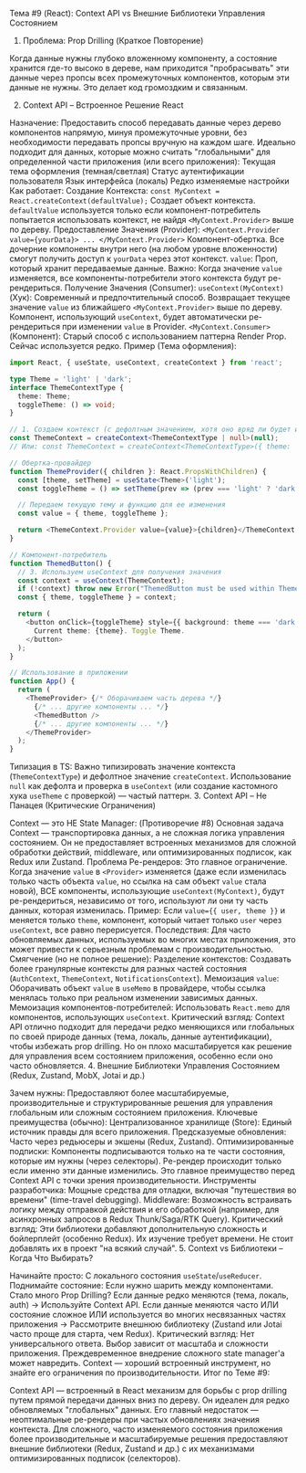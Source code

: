 Тема #9 (React): Context API vs Внешние Библиотеки Управления Состоянием

1. Проблема: Prop Drilling (Краткое Повторение)

Когда данные нужны глубоко вложенному компоненту, а состояние хранится где-то высоко в дереве, нам приходится "пробрасывать" эти данные через пропсы всех промежуточных компонентов, которым эти данные не нужны. Это делает код громоздким и связанным.

2. Context API – Встроенное Решение React

Назначение: Предоставить способ передавать данные через дерево компонентов напрямую, минуя промежуточные уровни, без необходимости передавать пропсы вручную на каждом шаге. Идеально подходит для данных, которые можно считать "глобальными" для определенной части приложения (или всего приложения):
Текущая тема оформления (темная/светлая)
Статус аутентификации пользователя
Язык интерфейса (локаль)
Редко изменяемые настройки
Как работает:
Создание Контекста: `const MyContext = React.createContext(defaultValue);`
Создает объект контекста. `defaultValue` используется только если компонент-потребитель попытается использовать контекст, не найдя `<MyContext.Provider>` выше по дереву.
Предоставление Значения (Provider): `<MyContext.Provider value={yourData}> ... </MyContext.Provider>`
Компонент-обертка. Все дочерние компоненты внутри него (на любом уровне вложенности) смогут получить доступ к `yourData` через этот контекст.
`value`: Проп, который хранит передаваемые данные. Важно: Когда значение `value` изменяется, все компоненты-потребители этого контекста будут ре-рендериться.
Получение Значения (Consumer):
`useContext(MyContext)` (Хук): Современный и предпочтительный способ. Возвращает текущее значение `value` из ближайшего `<MyContext.Provider>` выше по дереву. Компонент, использующий `useContext`, будет автоматически ре-рендериться при изменении `value` в Provider.
`<MyContext.Consumer>` (Компонент): Старый способ с использованием паттерна Render Prop. Сейчас используется редко.
Пример (Тема оформления):

```typescript
import React, { useState, useContext, createContext } from 'react';

type Theme = 'light' | 'dark';
interface ThemeContextType {
  theme: Theme;
  toggleTheme: () => void;
}

// 1. Создаем контекст (с дефолтным значением, хотя оно вряд ли будет использовано)
const ThemeContext = createContext<ThemeContextType | null>(null);
// Или: const ThemeContext = createContext<ThemeContextType>({ theme: 'light', toggleTheme: () => {} });

// Обертка-провайдер
function ThemeProvider({ children }: React.PropsWithChildren) {
  const [theme, setTheme] = useState<Theme>('light');
  const toggleTheme = () => setTheme(prev => (prev === 'light' ? 'dark' : 'light'));

  // Передаем текущую тему и функцию для ее изменения
  const value = { theme, toggleTheme };

  return <ThemeContext.Provider value={value}>{children}</ThemeContext.Provider>;
}

// Компонент-потребитель
function ThemedButton() {
  // 3. Используем useContext для получения значения
  const context = useContext(ThemeContext);
  if (!context) throw new Error("ThemedButton must be used within ThemeProvider"); // Проверка на null
  const { theme, toggleTheme } = context;

  return (
    <button onClick={toggleTheme} style={{ background: theme === 'dark' ? '#333' : '#FFF', color: theme === 'dark' ? '#FFF' : '#333' }}>
      Current theme: {theme}. Toggle Theme.
    </button>
  );
}

// Использование в приложении
function App() {
  return (
    <ThemeProvider> {/* Оборачиваем часть дерева */}
      {/* ... другие компоненты ... */}
      <ThemedButton />
      {/* ... другие компоненты ... */}
    </ThemeProvider>
  );
}
```

Типизация в TS: Важно типизировать значение контекста (`ThemeContextType`) и дефолтное значение `createContext`. Использование `null` как дефолта и проверка в `useContext` (или создание кастомного хука `useTheme` с проверкой) — частый паттерн.
3. Context API – Не Панацея (Критические Ограничения)

Context — это НЕ State Manager: (Противоречие #8) Основная задача Context — транспортировка данных, а не сложная логика управления состоянием. Он не предоставляет встроенных механизмов для сложной обработки действий, middleware, или оптимизированных подписок, как Redux или Zustand.
Проблема Ре-рендеров: Это главное ограничение. Когда значение `value` в `<Provider>` изменяется (даже если изменилась только часть объекта `value`, но ссылка на сам объект `value` стала новой), ВСЕ компоненты, использующие `useContext(MyContext)`, будут ре-рендериться, независимо от того, используют ли они ту часть данных, которая изменилась.
Пример: Если `value={{ user, theme }}` и меняется только `theme`, компонент, который читает только `user` через `useContext`, все равно перерисуется.
Последствия: Для часто обновляемых данных, используемых во многих местах приложения, это может привести к серьезным проблемам с производительностью.
Смягчение (но не полное решение):
Разделение контекстов: Создавать более гранулярные контексты для разных частей состояния (`AuthContext`, `ThemeContext`, `NotificationsContext`).
Мемоизация `value`: Оборачивать объект `value` в `useMemo` в провайдере, чтобы ссылка менялась только при реальном изменении зависимых данных.
Мемоизация компонентов-потребителей: Использовать `React.memo` для компонентов, использующих `useContext`.
Критический взгляд: Context API отлично подходит для передачи редко меняющихся или глобальных по своей природе данных (тема, локаль, данные аутентификации), чтобы избежать prop drilling. Но он плохо масштабируется как решение для управления всем состоянием приложения, особенно если оно часто обновляется.
4. Внешние Библиотеки Управления Состоянием (Redux, Zustand, MobX, Jotai и др.)

Зачем нужны: Предоставляют более масштабируемые, производительные и структурированные решения для управления глобальным или сложным состоянием приложения.
Ключевые преимущества (обычно):
Централизованное хранилище (Store): Единый источник правды для всего приложения.
Предсказуемые обновления: Часто через редьюсеры и экшены (Redux, Zustand).
Оптимизированные подписки: Компоненты подписываются только на те части состояния, которые им нужны (через селекторы). Ре-рендер происходит только если именно эти данные изменились. Это главное преимущество перед Context API с точки зрения производительности.
Инструменты разработчика: Мощные средства для отладки, включая "путешествия во времени" (time-travel debugging).
Middleware: Возможность встраивать логику между отправкой действия и его обработкой (например, для асинхронных запросов в Redux Thunk/Saga/RTK Query).
Критический взгляд: Эти библиотеки добавляют дополнительную сложность и бойлерплейт (особенно Redux). Их изучение требует времени. Не стоит добавлять их в проект "на всякий случай".
5. Context vs Библиотеки – Когда Что Выбирать?

Начинайте просто: С локального состояния `useState`/`useReducer`.
Поднимайте состояние: Если нужно шарить между компонентами.
Стало много Prop Drilling?
Если данные редко меняются (тема, локаль, auth) -> Используйте Context API.
Если данные меняются часто ИЛИ состояние сложное ИЛИ используется во многих несвязанных частях приложения -> Рассмотрите внешнюю библиотеку (Zustand или Jotai часто проще для старта, чем Redux).
Критический взгляд: Нет универсального ответа. Выбор зависит от масштаба и сложности приложения. Преждевременное внедрение сложного state manager'а может навредить. Context — хороший встроенный инструмент, но знайте его ограничения по производительности.
Итог по Теме #9:

Context API — встроенный в React механизм для борьбы с prop drilling путем прямой передачи данных вниз по дереву. Он идеален для редко обновляемых "глобальных" данных. Его главный недостаток — неоптимальные ре-рендеры при частых обновлениях значения контекста. Для сложного, часто изменяемого состояния приложения более производительные и масштабируемые решения предоставляют внешние библиотеки (Redux, Zustand и др.) с их механизмами оптимизированных подписок (селекторов).